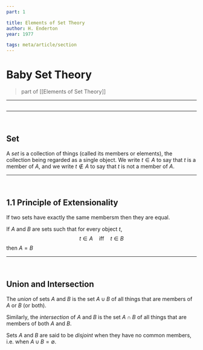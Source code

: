 ```yaml
---
part: 1

title: Elements of Set Theory
author: H. Enderton
year: 1977

tags: meta/article/section
---
```


# Baby Set Theory
> part of [[Elements of Set Theory]]

---

```toc
```

---

<br>

## Set

A *set* is a collection of things (called its members or elements), the collection being regarded as a single object. We write $t \in A$ to say that $t$ is a member of $A$, and we write $t \notin A$ to say that $t$ is not a member of $A$.

---

<br>

## 1.1 Principle of Extensionality

If two sets have exactly the same membersm then they are equal.

If $A$ and $B$ are sets such that for every object $t$,
$$
t \in A  \quad \text{iff} \quad t \in B
$$
then $A=B$

---

<br>

## Union and Intersection

The *union* of sets $A$ and $B$ is the set $A \cup B$ of all things that are members of $A$ or $B$ (or both).

Similarly, the *intersection* of $A$ and $B$ is the set $A \cap B$ of all things that are members of both $A$ and $B$.

Sets $A$ and $B$ are said to be *disjoint* when they have no common members, i.e. when $A \cup B = \emptyset$.






